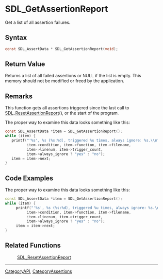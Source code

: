 = SDL_GetAssertionReport =

Get a list of all assertion failures.

== Syntax ==

<syntaxhighlight lang='c'>
const SDL_AssertData * SDL_GetAssertionReport(void);
</syntaxhighlight>

== Return Value ==

Returns a list of all failed assertions or NULL if the list is empty. This
memory should not be modified or freed by the application.

== Remarks ==

This function gets all assertions triggered since the last call to
[[SDL_ResetAssertionReport]](), or the start of the program.

The proper way to examine this data looks something like this:

<syntaxhighlight lang='c'>
const SDL_AssertData *item = SDL_GetAssertionReport();
while (item) {
   printf("'%s', %s (%s:%d), triggered %u times, always ignore: %s.\\n",
          item->condition, item->function, item->filename,
          item->linenum, item->trigger_count,
          item->always_ignore ? "yes" : "no");
   item = item->next;
}
</syntaxhighlight>

== Code Examples ==

The proper way to examine this data looks something like this:
<syntaxhighlight lang='c++'>
const SDL_AssertData *item = SDL_GetAssertionReport();
while (item) {
     printf("'%s', %s (%s:%d), triggered %u times, always ignore: %s.\n",
          item->condition, item->function, item->filename,
          item->linenum, item->trigger_count,
          item->always_ignore ? "yes" : "no");
     item = item->next;
}
</syntaxhighlight>

== Related Functions ==

:[[SDL_ResetAssertionReport]]

----
[[CategoryAPI]], [[CategoryAssertions]]


